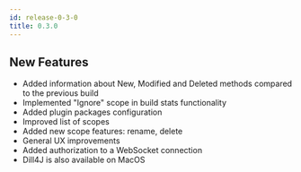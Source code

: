 ```yaml
---
id: release-0-3-0
title: 0.3.0
---
```


## New Features
* Added information about New, Modified and Deleted methods compared to the previous build
* Implemented "Ignore" scope in build stats functionality
* Added plugin packages configuration
* Improved list of scopes
* Added new scope features: rename, delete
* General UX improvements
* Added authorization to a WebSocket connection
* Dill4J is also available on MacOS